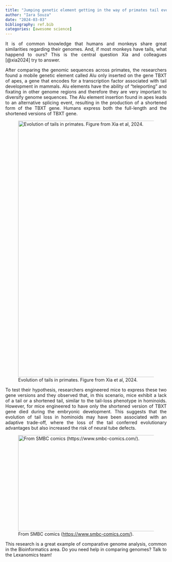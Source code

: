 ```yaml
---
title: "Jumping genetic element getting in the way of primates tail evolution"
author: "Iara Souza"
date: "2024-03-03"
bibliography: ref.bib
categories: [awesome science]
---
```


<style>
body {
text-align: justify}
</style>

It is of common knowledge that humans and monkeys share great similarities regarding their genomes. And, if most monkeys have tails, what happend to ours? This is the central question Xia and colleagues [@xia2024] try to answer. 

After comparing the genomic sequences across primates, the researchers found a mobile genetic element called Alu only inserted on the gene TBXT of apes, a gene that encodes for a transcription factor associated with tail development in mammals. Alu elements have the ability of “teleporting” and fixating in other genome regions and therefore they are very important to diversify genome sequences. The Alu element insertion found in apes leads to an alternative splicing event, resulting in the production of a shortened form of the TBXT gene. Humans express both the full-length and the shortened versions of TBXT gene. 

![Evolution of tails in primates. Figure from Xia et al, 2024.](fig1.jpeg){width="800" height="800" fig-alt="Three graphs showing evolutionary relationships of primates regarding the tail gene."}

To test their hypothesis, researchers engineered mice to express these two gene versions and they observed that, in this scenario, mice exhibit a lack of a tail or a shortened tail, similar to the tail-loss phenotype in hominoids. However, for mice engineered to have only the shortened version of TBXT gene died during the embryonic development. This suggests that the evolution of tail loss in hominoids may have been associated with an adaptive trade-off, where the loss of the tail conferred evolutionary advantages but also increased the risk of neural tube defects.

![From SMBC comics (<https://www.smbc-comics.com/>).](fig2.jpg){width="500" height="300"}

This research is a great example of comparative genome analysis, common in the Bioinformatics area. Do you need help in comparing genomes? Talk to the Lexanomics team!
